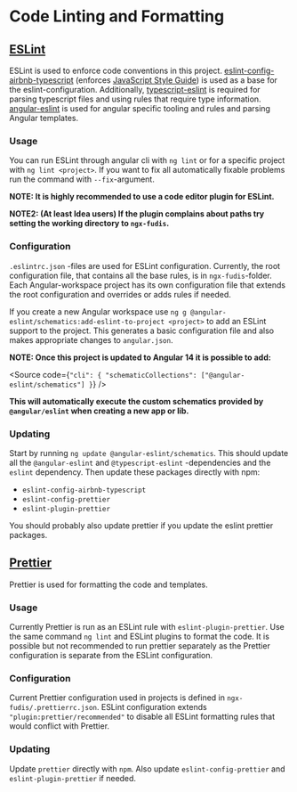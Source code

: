 
<Meta title="Documentation/Development/Code Linting and Formatting" />

# Code Linting and Formatting

## [ESLint](https://github.com/eslint/eslint)

ESLint is used to enforce code conventions in this project. [eslint-config-airbnb-typescript](https://github.com/iamturns/eslint-config-airbnb-typescript) (enforces [JavaScript Style Guide](https://github.com/airbnb/javascript)) is used as a base for the eslint-configuration. Additionally, [typescript-eslint](https://github.com/typescript-eslint/typescript-eslint) is required for parsing typescript files and using rules that require type information. [angular-eslint](https://github.com/angular-eslint/angular-eslint) is used for angular specific tooling and rules and parsing Angular templates.

### Usage

You can run ESLint through angular cli with `ng lint` or for a specific project with `ng lint <project>`. If you want to fix all automatically fixable problems run the command with `--fix`-argument.

**NOTE: It is highly recommended to use a code editor plugin for ESLint.**

**NOTE2: (At least Idea users) If the plugin complains about paths try setting the working directory to `ngx-fudis`.**

### Configuration

`.eslintrc.json` -files are used for ESLint configuration. Currently, the root configuration file, that contains all the base rules, is in `ngx-fudis`-folder. Each Angular-workspace project has its own configuration file that extends the root configuration and overrides or adds rules if needed.

If you create a new Angular workspace use `ng g @angular-eslint/schematics:add-eslint-to-project <project>` to add an ESLint support to the project. This generates a basic configuration file and also makes appropriate changes to `angular.json`.

**NOTE: Once this project is updated to Angular 14 it is possible to add:**

<Source
  code={`
  "cli": {
"schematicCollections": ["@angular-eslint/schematics"]
}
  `}
/>

**This will automatically execute the custom schematics provided by `@angular/eslint` when creating a new app or lib.**

### Updating

Start by running `ng update @angular-eslint/schematics`. This should update all the `@angular-eslint` and `@typescript-eslint` -dependencies and the `eslint` dependency. Then update these packages directly with npm:

- `eslint-config-airbnb-typescript`
- `eslint-config-prettier`
- `eslint-plugin-prettier`

You should probably also update prettier if you update the eslint prettier packages.

## [Prettier](https://github.com/prettier/prettier)

Prettier is used for formatting the code and templates.

### Usage

Currently Prettier is run as an ESLint rule with `eslint-plugin-prettier`. Use the same command `ng lint` and ESLint plugins to format the code. It is possible but not recommended to run prettier separately as the Prettier configuration is separate from the ESLint configuration.

### Configuration

Current Prettier configuration used in projects is defined in `ngx-fudis/.prettierrc.json`. ESLint configuration extends `"plugin:prettier/recommended"` to disable all ESLint formatting rules that would conflict with Prettier.

### Updating

Update `prettier` directly with `npm`. Also update `eslint-config-prettier` and `eslint-plugin-prettier` if needed.
